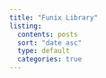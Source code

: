 ```yaml
---
title: "Funix Library"
listing:
  contents: posts
  sort: "date asc"
  type: default
  categories: true
---
```

